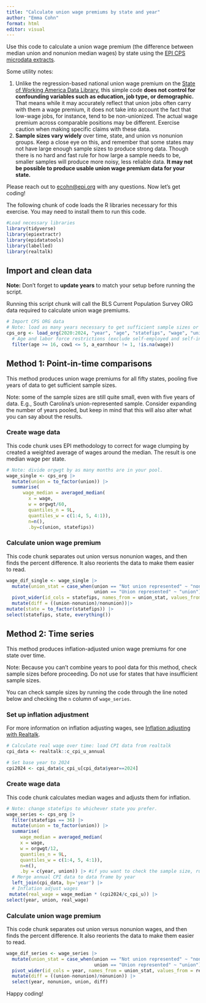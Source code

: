 ```yaml
---
title: "Calculate union wage premiums by state and year"
author: "Emma Cohn"
format: html
editor: visual
---
```


Use this code to calculate a union wage premium (the difference between median union and nonunion median wages) by state using the [EPI CPS microdata extracts](https://economic.github.io/earn_code_library/epi_microdata.html).

Some utility notes:

1.  Unlike the regression-based national union wage premium on the [State of Working America Data Library](https://data.epi.org/unions/union_wage_gaps/line/year/national/percent_union_premium/overall?timeStart=2003-01-01&timeEnd=2024-01-01&dateString=2024-01-01&highlightedLines=overall), this simple code **does not control for confounding variables such as education, job type, or demographic.** That means while it may accurately reflect that union jobs often carry with them a wage premium, it does not take into account the fact that low-wage jobs, for instance, tend to be non-unionized. The actual wage premium across comparable positions may be different. Exercise caution when making specific claims with these data.
2.  **Sample sizes vary widely** over time, state, and union vs nonunion groups. Keep a close eye on this, and remember that some states may not have large enough sample sizes to produce strong data. Though there is no hard and fast rule for how large a sample needs to be, smaller samples will produce more noisy, less reliable data. **It may not be possible to produce usable union wage premium data for your state.**

Please reach out to [ecohn\@epi.org](mailto:ecohn@epi.org) with any questions. Now let's get coding!

The following chunk of code loads the R libraries necessary for this exercise. You may need to install them to run this code.

```r
#Load necessary libraries
library(tidyverse)
library(epiextractr)
library(epidatatools)
library(labelled)
library(realtalk)
```

## Import and clean data

**Note:** Don't forget to **update years** to match your setup before running the script.

Running this script chunk will call the BLS Current Population Survey ORG data required to calculate union wage premiums.

```r
# Import CPS ORG data
# Note: load as many years necessary to get sufficient sample sizes or desired time series.
cps_org <- load_org(2020:2024, "year", "age", "statefips", "wage", "union", "orgwgt", "a_earnhour", "cow1") %>%
  # Age and labor force restrictions (exclude self-employed and self-incorporated), non-imputed wages.
  filter(age >= 16, cow1 <= 5, a_earnhour != 1, !is.na(wage))
```

## Method 1: Point-in-time comparisons

This method produces union wage premiums for all fifty states, pooling five years of data to get sufficient sample sizes.

Note: some of the sample sizes are still quite small, even with five years of data. E.g., South Carolina's union-represented sample. Consider expanding the number of years pooled, but keep in mind that this will also alter what you can say about the results.

### Create wage data

This code chunk uses EPI methodology to correct for wage clumping by created a weighted average of wages around the median. The result is one median wage per state.

```r
# Note: divide orgwgt by as many months are in your pool.
wage_single <- cps_org |>
  mutate(union = to_factor(union)) |>
  summarise(
      wage_median = averaged_median(
        x = wage, 
        w = orgwgt/60,  
        quantiles_n = 9L, 
        quantiles_w = c(1:4, 5, 4:1)),
        n=n(),
        .by=c(union, statefips))
```

### Calculate union wage premium

This code chunk separates out union versus nonunion wages, and then finds the percent difference. It also reorients the data to make them easier to read.

```r
wage_dif_single <- wage_single |>
  mutate(union_stat = case_when(union == "Not union represented" ~ "nonunion", 
                                union == "Union represented" ~ "union")) |>
  pivot_wider(id_cols = statefips, names_from = union_stat, values_from = wage_median) |>
  mutate(diff = ((union-nonunion)/nonunion))|>
mutate(state = to_factor(statefips)) |>
select(statefips, state, everything())
```

## Method 2: Time series

This method produces inflation-adjusted union wage premiums for one state over time.

Note: Because you can't combine years to pool data for this method, check sample sizes before proceeding. Do not use for states that have insufficient sample sizes.

You can check sample sizes by running the code through the line noted below and checking the `n` column of `wage_series`.

### Set up inflation adjustment

For more information on inflation adjusting wages, see [Inflation adjusting with Realtalk](https://economic.github.io/earn_code_library/inflation_adjusting.html).

```r
# Calculate real wage over time: load CPI data from realtalk
cpi_data <- realtalk::c_cpi_u_annual

# Set base year to 2024
cpi2024 <- cpi_data$c_cpi_u[cpi_data$year==2024]
```

### Create wage data

This code chunk calculates median wages and adjusts them for inflation.

```r
# Note: change statefips to whichever state you prefer.
wage_series <- cps_org |>
  filter(statefips == 36) |>
  mutate(union = to_factor(union)) |>
  summarise(
     wage_median = averaged_median(
     x = wage, 
     w = orgwgt/12,  
     quantiles_n = 9L, 
     quantiles_w = c(1:4, 5, 4:1)),
     n=n(),
     .by = c(year, union)) |> #if you want to check the sample size, run your code through this line (exclude the |> character)
  # Merge annual CPI data to data frame by year
  left_join(cpi_data, by='year') |>
  # Inflation adjust wages
 mutate(real_wage = wage_median * (cpi2024/c_cpi_u)) |>
select(year, union, real_wage)
```

### Calculate union wage premium

This code chunk separates out union versus nonunion wages, and then finds the percent difference. It also reorients the data to make them easier to read.

```r
wage_dif_series <- wage_series |>
  mutate(union_stat = case_when(union == "Not union represented" ~ "nonunion", 
                                union == "Union represented" ~ "union")) |>
  pivot_wider(id_cols = year, names_from = union_stat, values_from = real_wage) |>
  mutate(diff = ((union-nonunion)/nonunion)) |>
  select(year, nonunion, union, diff)
```

Happy coding!